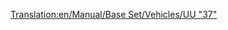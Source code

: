 [[Translation:en/Manual/Base Set/Vehicles/UU "37"]]
{{de/Züge|Image=[[File:en/Uu37.png]]
|Name=UU "37"
|Kosten=£19,921 ($39.842)
|Geschwindigkeit=144 km/h (90 mph)
|Gewicht=101 t
|Leistung= 1.774 PS (1.305 kW)
|Betriebskosten=£1,828 ($3.656)
|Entwurf=1959
|Betriebsdauer=20
|Platz=k.A.
|Beschreibung=
|Reales-Leben=Das ist eine umbenannte Version der [http://en.wikipedia.org/wiki/British_Rail_Class_37 British Rail Class 37] (englisch).
}}